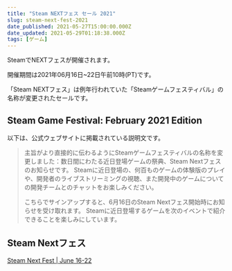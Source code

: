 ```yaml
---
title: "Steam NEXTフェス セール 2021"
slug: steam-next-fest-2021
date_published: 2021-05-27T15:00:00.000Z
date_updated: 2021-05-29T01:18:38.000Z
tags: [ゲーム]
---
```


SteamでNEXTフェスが開催されます。

開催期間は2021年06月16日~22日午前10時(PT)です。

「Steam NEXTフェス」は例年行われていた「Steamゲームフェスティバル」の名称が変更されたセールです。

## Steam Game Festival: February 2021 Edition

以下は、公式ウェブサイトに掲載されている説明文です。

> 主旨がより直接的に伝わるようにSteamゲームフェスティバルの名称を変更しました：数日間にわたる近日登場ゲームの祭典、Steam Nextフェスのお知らせです。 Steamに近日登場の、何百ものゲームの体験版のプレイや、開発者のライブストリーミングの視聴、また開発中のゲームについての開発チームとのチャットをお楽しみください。 
> 
> こちらでサインアップすると、6月16日のSteam Nextフェス開始時にお知らせを受け取れます。 
> Steamに近日登場するゲームを次のイベントで紹介できることを楽しみにしています。

## Steam Nextフェス
[Steam Next Fest | June 16-22](https://store.steampowered.com/sale/nextfest)
